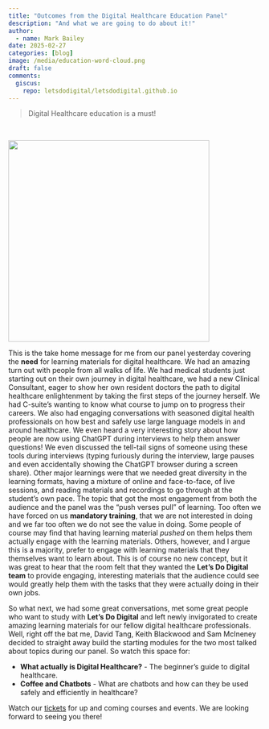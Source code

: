 ```yaml
---
title: "Outcomes from the Digital Healthcare Education Panel"
description: "And what we are going to do about it!"
author:
  - name: Mark Bailey
date: 2025-02-27
categories: [blog]
image: /media/education-word-cloud.png
draft: false
comments:
  giscus:
    repo: letsdodigital/letsdodigital.github.io
---
```


> Digital Healthcare education is a must!

\

![](/media/education-word-cloud.png){height=400px fig-align="center" fig-alt="Word cloud regarding how people want digital healthcare education delivered."}

This is the take home message for me from our panel yesterday covering the **need** for learning materials for digital healthcare. We had an amazing turn out with people from all walks of life. We had medical students just starting out on their own journey in digital healthcare, we had a new Clinical Consultant, eager to show her own resident doctors the path to digital healthcare enlightenment by taking the first steps of the journey herself. We had C-suite's wanting to know what course to jump on to progress their careers. We also had engaging conversations with seasoned digital health professionals on how best and safely use large language models in and around healthcare. We even heard a very interesting story about how people are now using ChatGPT during interviews to help them answer questions! We even discussed the tell-tail signs of someone using these tools during interviews (typing furiously during the interview, large pauses and even accidentally showing the ChatGPT browser during a screen share). Other major learnings were that we needed great diversity in the learning formats, having a mixture of online and face-to-face, of live sessions, and reading materials and recordings to go through at the student's own pace. The topic that got the most engagement from both the audience and the panel was the "push verses pull" of learning. Too often we have forced on us **mandatory training**, that we are not interested in doing and we far too often we do not see the value in doing. Some people of course may find that having learning material _pushed_ on them helps them actually engage with the learning materials. Others, however, and I argue this is a majority, prefer to engage with learning materials that they themselves want to learn about. This is of course no new concept, but it was great to hear that the room felt that they wanted the **Let's Do Digital team** to provide engaging, interesting materials that the audience could see would greatly help them with the tasks that they were actually doing in their own jobs.

So what next, we had some great conversations, met some great people who want to study with **Let's Do Digital** and left newly invigorated to create amazing learning materials for our fellow digital healthcare professionals. Well, right off the bat me, David Tang, Keith Blackwood and Sam McIneney decided to straight away build the starting modules for the two most talked about topics during our panel. So watch this space for:

- **What actually is Digital Healthcare?** - The beginner's guide to digital healthcare.
- **Coffee and Chatbots** - What are chatbots and how can they be used safely and efficiently in healthcare?

Watch our [tickets](/tickets/) for up and coming courses and events. We are looking forward to seeing you there!
